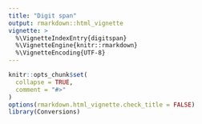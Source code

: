 ```yaml
---
title: "Digit span"
output: rmarkdown::html_vignette
vignette: >
  %\VignetteIndexEntry{digitspan}
  %\VignetteEngine{knitr::rmarkdown}
  %\VignetteEncoding{UTF-8}
---
```


```r
knitr::opts_chunk$set(
  collapse = TRUE,
  comment = "#>"
)
options(rmarkdown.html_vignette.check_title = FALSE)
library(Conversions)
```